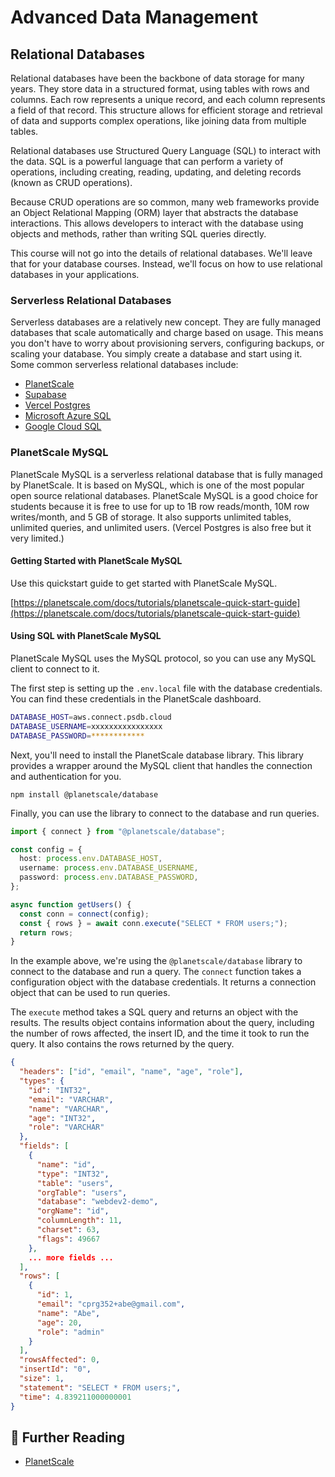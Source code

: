 # Advanced Data Management

## Relational Databases

Relational databases have been the backbone of data storage for many years. They store data in a structured format, using tables with rows and columns. Each row represents a unique record, and each column represents a field of that record. This structure allows for efficient storage and retrieval of data and supports complex operations, like joining data from multiple tables.

Relational databases use Structured Query Language (SQL) to interact with the data. SQL is a powerful language that can perform a variety of operations, including creating, reading, updating, and deleting records (known as CRUD operations).

Because CRUD operations are so common, many web frameworks provide an Object Relational Mapping (ORM) layer that abstracts the database interactions. This allows developers to interact with the database using objects and methods, rather than writing SQL queries directly.

This course will not go into the details of relational databases. We'll leave that for your database courses. Instead, we'll focus on how to use relational databases in your applications.

### Serverless Relational Databases

Serverless databases are a relatively new concept. They are fully managed databases that scale automatically and charge based on usage. This means you don't have to worry about provisioning servers, configuring backups, or scaling your database. You simply create a database and start using it. Some common serverless relational databases include:

- [PlanetScale](https://planetscale.com/)
- [Supabase](https://supabase.com/)
- [Vercel Postgres](https://vercel.com/docs/databases/vercel-postgres)
- [Microsoft Azure SQL](https://azure.microsoft.com/en-us/products/azure-sql/database/)
- [Google Cloud SQL](https://cloud.google.com/sql)

### PlanetScale MySQL

PlanetScale MySQL is a serverless relational database that is fully managed by PlanetScale. It is based on MySQL, which is one of the most popular open source relational databases. PlanetScale MySQL is a good choice for students because it is free to use for up to 1B row reads/month, 10M row writes/month, and 5 GB of storage. It also supports unlimited tables, unlimited queries, and unlimited users. (Vercel Postgres is also free but it very limited.)

#### Getting Started with PlanetScale MySQL

Use this quickstart guide to get started with PlanetScale MySQL.

[https://planetscale.com/docs/tutorials/planetscale-quick-start-guide](https://planetscale.com/docs/tutorials/planetscale-quick-start-guide)

#### Using SQL with PlanetScale MySQL

PlanetScale MySQL uses the MySQL protocol, so you can use any MySQL client to connect to it.

The first step is setting up the `.env.local` file with the database credentials. You can find these credentials in the PlanetScale dashboard.

```bash
DATABASE_HOST=aws.connect.psdb.cloud
DATABASE_USERNAME=xxxxxxxxxxxxxxxx
DATABASE_PASSWORD=************
```

Next, you'll need to install the PlanetScale database library. This library provides a wrapper around the MySQL client that handles the connection and authentication for you.

```shell
npm install @planetscale/database
```

Finally, you can use the library to connect to the database and run queries.

```ts
import { connect } from "@planetscale/database";

const config = {
  host: process.env.DATABASE_HOST,
  username: process.env.DATABASE_USERNAME,
  password: process.env.DATABASE_PASSWORD,
};

async function getUsers() {
  const conn = connect(config);
  const { rows } = await conn.execute("SELECT * FROM users;");
  return rows;
}
```

In the example above, we're using the `@planetscale/database` library to connect to the database and run a query. The `connect` function takes a configuration object with the database credentials. It returns a connection object that can be used to run queries.

The `execute` method takes a SQL query and returns an object with the results. The results object contains information about the query, including the number of rows affected, the insert ID, and the time it took to run the query. It also contains the rows returned by the query.

```json
{
  "headers": ["id", "email", "name", "age", "role"],
  "types": {
    "id": "INT32",
    "email": "VARCHAR",
    "name": "VARCHAR",
    "age": "INT32",
    "role": "VARCHAR"
  },
  "fields": [
    {
      "name": "id",
      "type": "INT32",
      "table": "users",
      "orgTable": "users",
      "database": "webdev2-demo",
      "orgName": "id",
      "columnLength": 11,
      "charset": 63,
      "flags": 49667
    },
    ... more fields ...
  ],
  "rows": [
    {
      "id": 1,
      "email": "cprg352+abe@gmail.com",
      "name": "Abe",
      "age": 20,
      "role": "admin"
    }
  ],
  "rowsAffected": 0,
  "insertId": "0",
  "size": 1,
  "statement": "SELECT * FROM users;",
  "time": 4.839211000000001
}
```

## 📖 Further Reading

- [PlanetScale ](https://planetscale.com/docs/concepts/what-is-planetscale)
